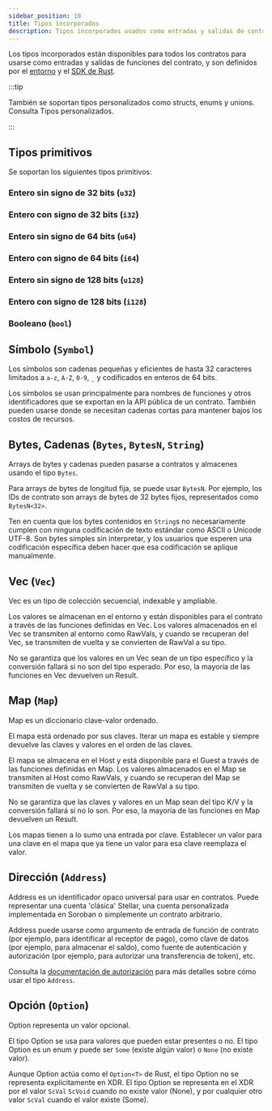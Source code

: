 ```yaml
---
sidebar_position: 10
title: Tipos incorporados
description: Tipos incorporados usados como entradas y salidas de contratos inteligentes.
---
```


<head>
  <title>Tipos incorporados usados como entradas y salidas de contratos inteligentes.</title>
  <meta charSet="utf-8" />
  <meta
    property="og:title"
    content="Tipos incorporados usados como entradas y salidas de contratos inteligentes."
  />
  <meta
    property="og:description"
    content="Conoce los tipos incorporados disponibles en contratos inteligentes Soroban, incluyendo tipos primitivos, símbolos, bytes, cadenas, vecs, mapas y direcciones."
  />
</head>

Los tipos incorporados están disponibles para todos los contratos para usarse como entradas y salidas de funciones del contrato, y son definidos por el [entorno] y el [SDK de Rust].

[entorno]: ../environment-concepts.mdx
[sdk de rust]: ../../../../tools/sdks/contract-sdks.mdx#soroban-rust-sdk

:::tip

También se soportan tipos personalizados como structs, enums y unions. Consulta Tipos personalizados.

:::

## Tipos primitivos

Se soportan los siguientes tipos primitivos:

### Entero sin signo de 32 bits (`u32`)

### Entero con signo de 32 bits (`i32`)

### Entero sin signo de 64 bits (`u64`)

### Entero con signo de 64 bits (`i64`)

### Entero sin signo de 128 bits (`u128`)

### Entero con signo de 128 bits (`i128`)

### Booleano (`bool`)

## Símbolo (`Symbol`)

Los símbolos son cadenas pequeñas y eficientes de hasta 32 caracteres limitados a `a-z`, `A-Z`, `0-9`, `_` y codificados en enteros de 64 bits.

Los símbolos se usan principalmente para nombres de funciones y otros identificadores que se exportan en la API pública de un contrato. También pueden usarse donde se necesitan cadenas cortas para mantener bajos los costos de recursos.

## Bytes, Cadenas (`Bytes`, `BytesN`, `String`)

Arrays de bytes y cadenas pueden pasarse a contratos y almacenes usando el tipo `Bytes`.

Para arrays de bytes de longitud fija, se puede usar `BytesN`. Por ejemplo, los IDs de contrato son arrays de bytes de 32 bytes fijos, representados como `BytesN<32>`.

Ten en cuenta que los bytes contenidos en `String`s no necesariamente cumplen con ninguna codificación de texto estándar como ASCII o Unicode UTF-8. Son bytes simples sin interpretar, y los usuarios que esperen una codificación específica deben hacer que esa codificación se aplique manualmente.

## Vec (`Vec`)

Vec es un tipo de colección secuencial, indexable y ampliable.

Los valores se almacenan en el entorno y están disponibles para el contrato a través de las funciones definidas en Vec. Los valores almacenados en el Vec se transmiten al entorno como RawVals, y cuando se recuperan del Vec, se transmiten de vuelta y se convierten de RawVal a su tipo.

No se garantiza que los valores en un Vec sean de un tipo específico y la conversión fallará si no son del tipo esperado. Por eso, la mayoría de las funciones en Vec devuelven un Result.

## Map (`Map`)

Map es un diccionario clave-valor ordenado.

El mapa está ordenado por sus claves. Iterar un mapa es estable y siempre devuelve las claves y valores en el orden de las claves.

El mapa se almacena en el Host y está disponible para el Guest a través de las funciones definidas en Map. Los valores almacenados en el Map se transmiten al Host como RawVals, y cuando se recuperan del Map se transmiten de vuelta y se convierten de RawVal a su tipo.

No se garantiza que las claves y valores en un Map sean del tipo K/V y la conversión fallará si no lo son. Por eso, la mayoría de las funciones en Map devuelven un Result.

Los mapas tienen a lo sumo una entrada por clave. Establecer un valor para una clave en el mapa que ya tiene un valor para esa clave reemplaza el valor.

## Dirección (`Address`)

Address es un identificador opaco universal para usar en contratos. Puede representar una cuenta 'clásica' Stellar, una cuenta personalizada implementada en Soroban o simplemente un contrato arbitrario.

Address puede usarse como argumento de entrada de función de contrato (por ejemplo, para identificar al receptor de pago), como clave de datos (por ejemplo, para almacenar el saldo), como fuente de autenticación y autorización (por ejemplo, para autorizar una transferencia de token), etc.

Consulta la [documentación de autorización](../authorization.mdx) para más detalles sobre cómo usar el tipo `Address`.

## Opción (`Option`)

Option representa un valor opcional.

El tipo Option se usa para valores que pueden estar presentes o no. El tipo Option es un enum y puede ser `Some` (existe algún valor) o `None` (no existe valor).

Aunque Option actúa como el `Option<T>` de Rust, el tipo Option no se representa explícitamente en XDR. El tipo Option se representa en el XDR por el valor `ScVal` `ScVoid` cuando no existe valor (None), y por cualquier otro valor `ScVal` cuando el valor existe (Some).
